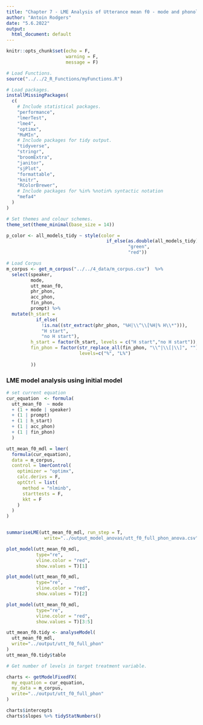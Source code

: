 ```yaml
---
title: "Chapter 7 - LME Analysis of Utterance mean f0 - mode and phonology"
author: "Antoin Rodgers"
date: "5.6.2022"
output:
  html_document: default
---
```


```r
knitr::opts_chunk$set(echo = F,
                      warning = F,
                      message = F)

# Load Functions.
source("../../2_R_Functions/myFunctions.R") 

# Load packages.
installMissingPackages(
  c(
    # Include statistical packages.
    "performance",
    "lmerTest",
    "lme4",
    "optimx",
    "MuMIn",
    # Include packages for tidy output.
    "tidyverse",
    "stringr",
    "broomExtra",
    "janitor",
    "sjPlot",
    "formattable",
    "knitr",
    "RColorBrewer",
    # Include packages for %in% %notin% syntactic notation
    "mefa4"
  )
)

# Set themes and colour schemes.
theme_set(theme_minimal(base_size = 14))

p_color <- all_models_tidy ~ style(color =
                                     if_else(as.double(all_models_tidy) < 0.05,
                                             "green",
                                             "red"))
```


```r
# Load Corpus
m_corpus <- get_m_corpus("../../4_data/m_corpus.csv")  %>%
  select(speaker,
         mode,
         utt_mean_f0,
         phr_phon,
         acc_phon,
         fin_phon,
         prompt) %>%
  mutate(h_start =
           if_else(
             !is.na((str_extract(phr_phon, "%H|\\^\\[%H|% H\\*"))),
             "H start",
             "no H start"),
         h_start = factor(h_start, levels = c("H start","no H start")),
         fin_phon = factor(str_replace_all(fin_phon, "\\^|\\[|\\]", ""),
                           levels=c("%", "L%")
           
         ))

```


### LME model analysis using initial model
```r
# set current equation
cur_equation  <- formula(
  utt_mean_f0  ~ mode
  + (1 + mode | speaker)
  + (1 | prompt)
  + (1 | h_start)
  + (1 | acc_phon)
  + (1 | fin_phon)
  )

```

```r
utt_mean_f0_mdl = lmer(
  formula(cur_equation),
  data = m_corpus,
  control = lmerControl(
    optimizer = "optimx",
    calc.derivs = F,
    optCtrl = list(
      method = "nlminb",
      starttests = F,
      kkt = F
    )
  )
)


summariseLME(utt_mean_f0_mdl, run_step = T,
              write="../output_model_anovas/utt_f0_full_phon_anova.csv")
```

```r
plot_model(utt_mean_f0_mdl,
           type="re",
           vline.color = "red",
           show.values = T)[1]
```
```r
plot_model(utt_mean_f0_mdl,
           type="re",
           vline.color = "red",
           show.values = T)[2]
```

```r
plot_model(utt_mean_f0_mdl,
           type="re",
           vline.color = "red",
           show.values = T)[3:5]
```

```r
utt_mean_f0.tidy <- analyseModel(
  utt_mean_f0_mdl,
  write="../output/utt_f0_full_phon"
)
utt_mean_f0.tidy$table
```


```r
# Get number of levels in target treatment variable.

charts <- getModelFixedFX(
  my_equation = cur_equation,
  my_data = m_corpus,
  write="../output/utt_f0_full_phon"
)

charts$intercepts
charts$slopes %>% tidyStatNumbers()

```
